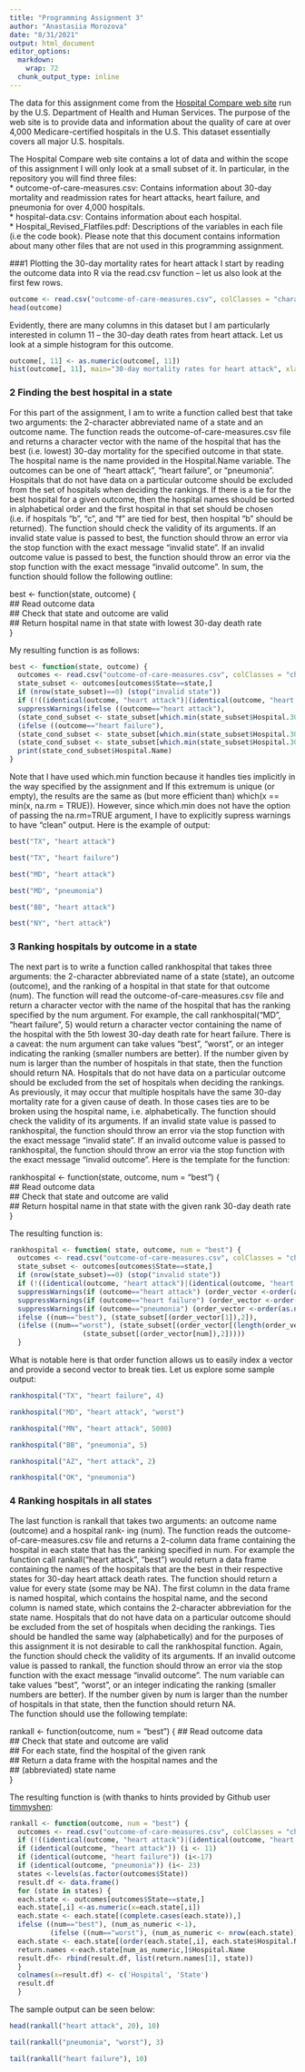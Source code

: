 ```yaml
---
title: "Programming Assignment 3"
author: "Anastasiia Morozova"
date: "8/31/2021"
output: html_document
editor_options: 
  markdown: 
    wrap: 72
  chunk_output_type: inline
---
```


The data for this assignment come from the [Hospital Compare web
site](http://hospitalcompare.hhs.gov) run by the U.S. Department of
Health and Human Services. The purpose of the web site is to provide
data and information about the quality of care at over 4,000
Medicare-certified hospitals in the U.S. This dataset essentially covers
all major U.S. hospitals.

The Hospital Compare web site contains a lot of data and within the
scope of this assignment I will only look at a small subset of it. In
particular, in the repository you will find three files:  
* outcome-of-care-measures.csv: Contains information about 30-day
mortality and readmission rates for heart attacks, heart failure, and
pneumonia for over 4,000 hospitals.  
* hospital-data.csv: Contains information about each hospital.   
* Hospital_Revised_Flatfiles.pdf: Descriptions of the variables in each file (i.e the code book). Please
note that this document contains information about many other files that
are not used in this programming assignment.  

###1 Plotting the 30-day mortality rates for heart attack I start by
reading the outcome data into R via the read.csv function -- let us also
look at the first few rows.

```r
outcome <- read.csv("outcome-of-care-measures.csv", colClasses = "character")
head(outcome)
```

Evidently, there are many columns in this dataset but I am particularly
interested in column 11 -- the 30-day death rates from heart attack. Let
us look at a simple histogram for this outcome.

```r
outcome[, 11] <- as.numeric(outcome[, 11])
hist(outcome[, 11], main="30-day mortality rates for heart attack", xlab="Mortality rate")
```

### 2 Finding the best hospital in a state

For this part of the assignment, I am to write a function called best
that take two arguments: the 2-character abbreviated name of a state and
an outcome name. The function reads the outcome-of-care-measures.csv
file and returns a character vector with the name of the hospital that
has the best (i.e. lowest) 30-day mortality for the specified outcome in
that state. The hospital name is the name provided in the Hospital.Name
variable. The outcomes can be one of "heart attack", "heart failure", or
"pneumonia". Hospitals that do not have data on a particular outcome
should be excluded from the set of hospitals when deciding the rankings.
If there is a tie for the best hospital for a given outcome, then the
hospital names should be sorted in alphabetical order and the first
hospital in that set should be chosen (i.e. if hospitals "b", "c", and
"f" are tied for best, then hospital "b" should be returned). The
function should check the validity of its arguments. If an invalid state
value is passed to best, the function should throw an error via the stop
function with the exact message "invalid state". If an invalid outcome
value is passed to best, the function should throw an error via the stop
function with the exact message "invalid outcome". In sum, the function
should follow the following outline:

best <- function(state, outcome) {  
                                   ## Read outcome data    
                                   ## Check that state and outcome are valid   
                                   ## Return hospital name in that state with lowest 30-day death rate   
                                   }

My resulting function is as follows:

```r

best <- function(state, outcome) {
  outcomes <- read.csv("outcome-of-care-measures.csv", colClasses = "character")
  state_subset <- outcomes[outcomes$State==state,]
  if (nrow(state_subset)==0) (stop("invalid state"))
  if (!((identical(outcome, "heart attack")|(identical(outcome, "heart failure"))|(identical(outcome, "pneumonia"))))) (stop("invalid outcome")) 
  suppressWarnings(ifelse ((outcome=="heart attack"), 
  (state_cond_subset <- state_subset[which.min(state_subset$Hospital.30.Day.Death..Mortality..Rates.from.Heart.Attack),]),
  (ifelse ((outcome=="heart failure"), 
  (state_cond_subset <- state_subset[which.min(state_subset$Hospital.30.Day.Death..Mortality..Rates.from.Heart.Failure),]),
  (state_cond_subset <- state_subset[which.min(state_subset$Hospital.30.Day.Death..Mortality..Rates.from.Pneumonia),])))))                                                       
  print(state_cond_subset$Hospital.Name)
}
```

Note that I have used which.min function because it handles ties
implicitly in the way specified by the assignment and If this extremum
is unique (or empty), the results are the same as (but more efficient
than) which(x == min(x, na.rm = TRUE)). However, since which.min does
not have the option of passing the na.rm=TRUE argument, I have to
explicitly supress warnings to have "clean" output. Here is the example
of output:

```r
best("TX", "heart attack")
```

```r
best("TX", "heart failure")
```

```r
best("MD", "heart attack")
```

```r
best("MD", "pneumonia")
```

```r
best("BB", "heart attack")
```
```r
best("NY", "hert attack")
```

### 3 Ranking hospitals by outcome in a state

The next part is to write a function called rankhospital that takes three arguments: the 2-character abbreviated name of a state (state), an outcome (outcome), and the ranking of a hospital in that state for that outcome (num). The function will read the outcome-of-care-measures.csv file and return a character vector with the name of the hospital that has the ranking specified by the num argument. For example, the call rankhospital("MD", "heart failure", 5) would return a character vector containing the name of the hospital with the 5th lowest 30-day death rate for heart failure. There is a caveat: the num argument can take values “best”, “worst”, or an integer indicating the ranking (smaller numbers are better). If the number given by num is larger than the number of hospitals in that state, then the function should return NA. Hospitals that do not have data on a particular outcome should be excluded from the set of hospitals when deciding the rankings. As previously, it may occur that multiple hospitals have the same 30-day mortality rate for a given cause of death. In those cases ties are to be broken using the hospital name, i.e. alphabetically. The function should check the validity of its arguments. If an invalid state value is passed to rankhospital, the function should throw an error via the stop function with the exact message “invalid state”. If an invalid outcome value is passed to rankhospital, the function should throw an error via the stop function with the exact message “invalid outcome”.
Here is the template for the function:  

rankhospital <- function(state, outcome, num = "best") {  
        ## Read outcome data  
        ## Check that state and outcome are valid  
        ## Return hospital name in that state with the given rank 30-day death rate  
}  

The resulting function is:
```r
rankhospital <- function( state, outcome, num = "best") {
  outcomes <- read.csv("outcome-of-care-measures.csv", colClasses = "character")
  state_subset <- outcomes[outcomes$State==state,]
  if (nrow(state_subset)==0) (stop("invalid state"))
  if (!((identical(outcome, "heart attack")|(identical(outcome, "heart failure"))|(identical(outcome, "pneumonia"))))) (stop("invalid outcome")) 
  suppressWarnings(if (outcome=="heart attack") (order_vector <-order(as.numeric(state_subset$Hospital.30.Day.Death..Mortality..Rates.from.Heart.Attack), state_subset$Hospital.Name, na.last = NA)))
  suppressWarnings(if (outcome=="heart failure") (order_vector <-order(as.numeric(state_subset$Hospital.30.Day.Death..Mortality..Rates.from.Heart.Failure), state_subset$Hospital.Name, na.last = NA)))
  suppressWarnings(if (outcome=="pneumonia") (order_vector <-order(as.numeric(state_subset$Hospital.30.Day.Death..Mortality..Rates.from.Pneumonia), state_subset$Hospital.Name, na.last = NA)))
  ifelse ((num=="best"), (state_subset[(order_vector[1]),2]),
  (ifelse ((num=="worst"), (state_subset[(order_vector[(length(order_vector))]),2]),
                  (state_subset[(order_vector[num]),2]))))
  }
```
What is notable here is that order function allows us to easily index a vector and provide a second vector to break ties. Let us explore some sample output:
```r
rankhospital("TX", "heart failure", 4)
```

``` r
rankhospital("MD", "heart attack", "worst")
``` 

``` r
rankhospital("MN", "heart attack", 5000)
```

``` r
rankhospital("BB", "pneumonia", 5)
```

```r
rankhospital("AZ", "hert attack", 2)
```

```r
rankhospital("OK", "pneumonia")
```

### 4 Ranking hospitals in all states
The last function is rankall that takes two arguments: an outcome name (outcome) and a hospital rank- ing (num). The function reads the outcome-of-care-measures.csv file and returns a 2-column data frame containing the hospital in each state that has the ranking specified in num. For example the function call rankall("heart attack", "best") would return a data frame containing the names of the hospitals that are the best in their respective states for 30-day heart attack death rates. The function should return a value for every state (some may be NA). The first column in the data frame is named hospital, which contains the hospital name, and the second column is named state, which contains the 2-character abbreviation for the state name. Hospitals that do not have data on a particular outcome should be excluded from the set of hospitals when deciding the rankings. Ties should be handled the same way (alphabetically) and for the purposes of this assignment it is not desirable to call the rankhospital function. Again, the function should check the validity of its arguments. If an invalid outcome value is passed to rankall, the function should throw an error via the stop function with the exact message “invalid outcome”. The num variable can take values “best”, “worst”, or an integer indicating the ranking (smaller numbers are better). If the number given by num is larger than the number of hospitals in that state, then the function should return NA.   
The function should use the following template:  

rankall <- function(outcome, num = "best") {
        ## Read outcome data  
        ## Check that state and outcome are valid  
        ## For each state, find the hospital of the given rank  
        ## Return a data frame with the hospital names and the  
        ## (abbreviated) state name  
}  

The resulting function is (with thanks to hints provided by Github user [timmyshen](https://gist.github.com/timmyshen/6905511): 
```r
rankall <- function(outcome, num = "best") {
  outcomes <- read.csv("outcome-of-care-measures.csv", colClasses = "character")
  if (!((identical(outcome, "heart attack")|(identical(outcome, "heart failure"))|(identical(outcome, "pneumonia"))))) (stop("invalid outcome"))
  if (identical(outcome, "heart attack")) (i <- 11)
  if (identical(outcome, "heart failure")) (i<-17)
  if (identical(outcome, "pneumonia")) (i<- 23)
  states <-levels(as.factor(outcomes$State))
  result.df <- data.frame()
  for (state in states) {
  each.state <- outcomes[outcomes$State==state,]
  each.state[,i] <-as.numeric(x=each.state[,i])
  each.state <- each.state[(complete.cases(each.state)),]
  ifelse ((num=="best"), (num_as_numeric <-1), 
          (ifelse ((num=="worst"), (num_as_numeric <- nrow(each.state)), (num_as_numeric <- num))))
  each.state <- each.state[(order(each.state[,i], each.state$Hospital.Name)),]
  return.names <-each.state[num_as_numeric,]$Hospital.Name
  result.df<- rbind(result.df, list(return.names[1], state))
  }
  colnames(x=result.df) <- c('Hospital', 'State')
  result.df
  }
```
The sample output can be seen below:
```r
head(rankall("heart attack", 20), 10)
```

```r
tail(rankall("pneumonia", "worst"), 3)
```

```r
tail(rankall("heart failure"), 10)
```
